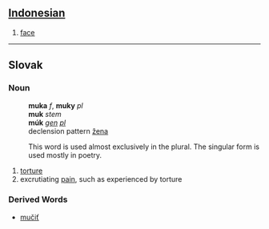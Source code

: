 == [[Indonesian]] ==

# [[face]]

----
==Slovak==
===Noun===
:'''muka''' ''f'', '''muky''' ''pl''
:'''muk''' ''stem''
:'''múk''' ''[[genitive|gen]] [[plural|pl]]''
:declension pattern [[Slovak declension pattern žena|žena]]

:This word is used almost exclusively in the plural. The singular form is used mostly in poetry.
# [[torture]]
# excrutiating [[pain]], such as experienced by torture
===Derived Words===
* [[mučiť]]